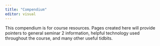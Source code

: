 ```yaml
---
title: "Compendium"
editor: visual
---
```


This compendium is for course resources. Pages created here will provide pointers to general seminar 2 information, helpful technology used throughout the course, and many other useful tidbits. 